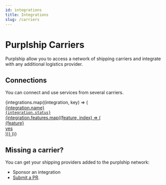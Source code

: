 ```yaml
---
id: integrations
title: Integrations
slug: /carriers
---
```


# Purplship Carriers

Purplship allow you to access a network of shipping carriers and integrate with any
additional logistics provider.


## Connections

You can connect and use services from several carriers.

<div id="tailwind">
  <div className="grid grid-cols-1 lg:grid-cols-2 gap-6 lg:mr-8">
    {integrations.map((integration, key) => (
      <a key={key} className="group rounded-lg border-2 p-3 hover:shadow no-underline"
        href={integration.href} style={{ color: "var(--ifm-font-color-base)" }}>
        <div className="flex justify-between">
          <div className="text-base font-semibold ">{integration.name}</div>
          <code className="text-sm font-light px-2">{integration.status}</code>
        </div>
        {integration.features.map((feature, index) => (
          <div key={index} className="border border-opacity-50 px-1 text-sm mt-2 rounded-sm flex justify-between">
            <div>{feature}</div>
            <div>yes</div>
          </div>
        ))}
      </a>
    ))}
  </div>
</div>


## Missing a carrier?

You can get your shipping providers added to the purplship network:

- Sponsor an integration
- [Submit a PR](https://github.com/purplship/purplship).
